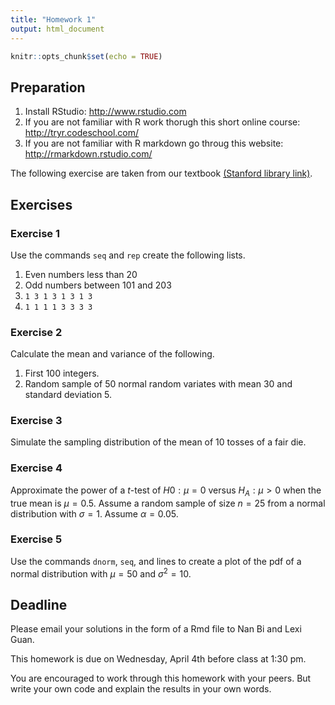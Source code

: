 ```yaml
---
title: "Homework 1"
output: html_document
---
```


```r
knitr::opts_chunk$set(echo = TRUE)
```

## Preparation

1. Install RStudio: <http://www.rstudio.com>
2. If you are not familiar with R work thorugh this short online course: <http://tryr.codeschool.com/>
3. If you are not familiar with R markdown go throug this website: <http://rmarkdown.rstudio.com/>

The following exercise are taken from our textbook [(Stanford library link)](https://searchworks.stanford.edu/view/10718635).

## Exercises

### Exercise 1

Use the commands ``seq`` and ``rep`` create the following lists.

1. Even numbers less than 20
2. Odd numbers between 101 and 203
3. ``1 3 1 3 1 3 1 3``
4. ``1 1 1 1 3 3 3 3``

### Exercise 2

Calculate the mean and variance of the following. 

1. First 100 integers.
2. Random sample of 50 normal random variates with mean 30 and standard deviation 5.

### Exercise 3

Simulate the sampling distribution of the mean of 10 tosses of a fair die.

### Exercise 4

Approximate the power of a $t$-test of $H0: \mu = 0$ versus $H_A: \mu > 0$ when the true mean is $\mu = 0.5$. Assume a random sample of size $n = 25$ from a normal distribution with $\sigma = 1$. Assume $\alpha = 0.05$.

### Exercise 5

Use the commands ``dnorm``, ``seq``, and lines to create a plot of the pdf of a normal distribution with $\mu = 50$ and 
$\sigma^2 = 10$.

## Deadline

Please email your solutions in the form of a Rmd file to Nan Bi and Lexi Guan.

This homework is due on Wednesday, April 4th before class at 1:30 pm.

You are encouraged to work through this homework with your peers. But write your own code and explain the results in your own words. 
